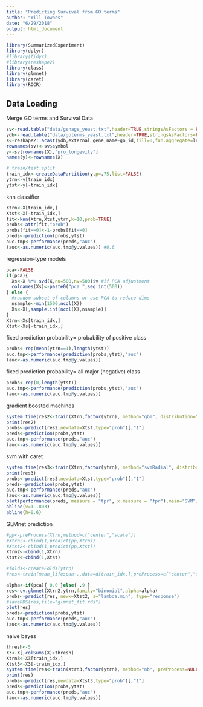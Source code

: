 ```yaml
---
title: "Predicting Survival from GO terms"
author: "Will Townes"
date: "6/29/2018"
output: html_document
---
```


```r
library(SummarizedExperiment)
library(dplyr)
#library(tidyr)
#library(reshape2)
library(class)
library(glmnet)
library(caret)
library(ROCR)
```

## Data Loading

Merge GO terms and Survival Data

```r
sv<-read.table("data/genage_yeast.txt",header=TRUE,stringsAsFactors = FALSE)
ydb<-read.table("data/goterms_yeast.txt",header=TRUE,stringsAsFactors=FALSE)
X<-reshape2::acast(ydb,external_gene_name~go_id,fill=0,fun.aggregate=length)
rownames(sv)<-sv$symbol
y<-sv[rownames(X),"pro_longevity"]
names(y)<-rownames(X)

# train/test split
train_idx<-createDataPartition(y,p=.75,list=FALSE)
ytrn<-y[train_idx]
ytst<-y[-train_idx]
```

knn classifier

```r
Xtrn<-X[train_idx,]
Xtst<-X[-train_idx,]
fit<-knn(Xtrn,Xtst,ytrn,k=10,prob=TRUE)
probs<-attr(fit,"prob")
probs[fit==0]<-1-probs[fit==0]
preds<-prediction(probs,ytst)
auc.tmp<-performance(preds,"auc")
(auc<-as.numeric(auc.tmp@y.values)) #0.6
```

regression-type models

```r
pca<-FALSE
if(pca){
  Xs<-X %*% svd(X,nu=500,nv=500)$v #if PCA adjustment
  colnames(Xs)<-paste0("pca_",seq.int(500))
} else {
  #random subset of columns or use PCA to reduce dims
  nsample<-min(1500,ncol(X))
  Xs<-X[,sample.int(ncol(X),nsample)]
}
Xtrn<-Xs[train_idx,]
Xtst<-Xs[-train_idx,]
```

fixed prediction probability= probability of positive class

```r
probs<-rep(mean(ytrn==1),length(ytst))
auc.tmp<-performance(prediction(probs,ytst),"auc")
(auc<-as.numeric(auc.tmp@y.values))
```

fixed prediction probability= all major (negative) class

```r
probs<-rep(0,length(ytst))
auc.tmp<-performance(prediction(probs,ytst),"auc")
(auc<-as.numeric(auc.tmp@y.values)) 
```

gradient boosted machines

```r
system.time(res2<-train(Xtrn,factor(ytrn), method="gbm", distribution="bernoulli", preProcess=NULL, verbose=FALSE, metric="Kappa", trControl=trainControl("cv",5), tuneGrid=expand.grid(interaction.depth=c(1,2),n.trees=c(800,1600),shrinkage=.005,n.minobsinnode=10)))
print(res2)
probs<-predict(res2,newdata=Xtst,type="prob")[,"1"]
preds<-prediction(probs,ytst)
auc.tmp<-performance(preds,"auc")
(auc<-as.numeric(auc.tmp@y.values))
```

svm with caret
```r
system.time(res3<-train(Xtrn,factor(ytrn), method="svmRadial", distribution="bernoulli", preProcess=NULL, verbose=FALSE, metric="Kappa", trControl=trainControl("cv",5),prob.model=TRUE))
print(res3)
probs<-predict(res3,newdata=Xtst,type="prob")[,"1"]
preds<-prediction(probs,ytst)
auc.tmp<-performance(preds,"auc")
(auc<-as.numeric(auc.tmp@y.values))
plot(performance(preds, measure = "tpr", x.measure = "fpr"),main="SVM")
abline(v=1-.803)
abline(h=0.6)
```

GLMnet prediction

```r
#pp<-preProcess(Xtrn,method=c("center","scale"))
#Xtrn2<-cbind(1,predict(pp,Xtrn))
#Xtst2<-cbind(1,predict(pp,Xtst))
Xtrn2<-cbind(1,Xtrn)
Xtst2<-cbind(1,Xtst)

#folds<-createFolds(ytrn)
#res<-train(mean_lifespan~.,data=d[train_idx,],preProcess=c("center","scale"))

alpha<-if(pca){ 0.0 }else{ .9 }
res<-cv.glmnet(Xtrn2,ytrn,family="binomial",alpha=alpha)
probs<-predict(res, newx=Xtst2, s="lambda.min", type="response")
#saveRDS(res,file="glmnet_fit.rds")
plot(res)
preds<-prediction(probs,ytst)
auc.tmp<-performance(preds,"auc")
(auc<-as.numeric(auc.tmp@y.values))
```

naive bayes

```r
thresh<-5
X3<-X[,colSums(X)>thresh]
Xtrn3<-X3[train_idx,]
Xtst3<-X3[-train_idx,]
system.time(res<-train(Xtrn3,factor(ytrn), method="nb", preProcess=NULL, metric="Kappa", trControl=trainControl("cv",5), tuneGrid=expand.grid(fL=c(0,0.5,1.0),usekernel=TRUE,adjust=c(0.5,1.0))))
print(res)
probs<-predict(res,newdata=Xtst3,type="prob")[,"1"]
preds<-prediction(probs,ytst)
auc.tmp<-performance(preds,"auc")
(auc<-as.numeric(auc.tmp@y.values))
```

